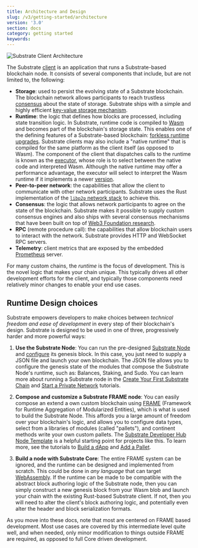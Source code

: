```yaml
---
title: Architecture and Design
slug: /v3/getting-started/architecture
version: '3.0'
section: docs
category: getting started
keywords:
---
```


![Substrate Client Architecture](../../../../src/images/docs/getting-started/substrate-arch.png)

The Substrate [client](/v3/glossary#node) is an application that runs a Substrate-based blockchain node.
It consists of several components that include, but are not limited to, the following:

- **Storage**: used to persist the evolving state of a Substrate blockchain. The
  blockchain network allows participants to reach trustless [consensus](/v3/advanced/consensus) about the
  state of storage. Substrate ships with a simple and highly efficient
  [key-value storage mechanism](/v3/advanced/storage).
- **Runtime**: the logic that defines how blocks are processed, including state transition logic. In Substrate, runtime code is
  compiled to [Wasm](/v3/getting-started/glossary#webassembly-wasm) and becomes part of the blockchain's
  storage state. This enables one of the defining features of a Substrate-based blockchain:
  [forkless runtime upgrades](/v3/runtime/upgrades#forkless-runtime-upgrades). Substrate clients may also
  include a "native runtime" that is compiled for the same platform as the client itself (as opposed to Wasm). The
  component of the client that dispatches calls to the runtime is known as the
  [executor](/v3/advanced/executor), whose role is to select between the native code and interpreted Wasm. Although the
  native runtime may offer a performance advantage, the executor will select to interpret the Wasm runtime if it
  implements a newer [version](/v3/runtime/upgrades#runtime-versioning).
- **Peer-to-peer network**: the capabilities that allow the client to communicate with other network participants. Substrate uses
  the Rust implementation of the [`libp2p` network stack](https://libp2p.io/) to achieve this.
- **Consensus**: the logic that allows network participants to agree on the state of the blockchain.
  Substrate makes it possible to supply custom consensus engines and also ships with several consensus mechanisms that
  have been built on top of [Web3 Foundation research](https://w3f-research.readthedocs.io/en/latest/index.html).
- **RPC** (remote procedure call): the capabilities that allow blockchain users to interact with the network. Substrate provides
  HTTP and WebSocket RPC servers.
- **Telemetry**: client metrics that are exposed by the embedded [Prometheus](https://prometheus.io/) server.

For many custom chains, the _runtime_ is the focus of development. This is the novel logic that makes your chain unique. This typically drives all other development efforts for the client, and typically those components need relatively minor changes to enable your end use cases.

## Runtime Design choices

Substrate empowers developers to make choices between _technical freedom and ease of development_ in every step of their blockchain's design.
Substrate is designed to be used in one of three, progressively harder and more powerful ways:

1. **Use the Substrate Node**: You can run the pre-designed [Substrate Node](https://github.com/paritytech/substrate/tree/master/bin/node) and [configure](https://github.com/paritytech/substrate/blob/master/bin/node/cli/src/chain_spec.rs) its genesis block.
   In this case, you just need to supply a JSON file and launch your own blockchain.
   The JSON file allows you to configure the genesis state of the modules that compose the Substrate Node's runtime, such as: Balances, Staking, and Sudo.
   You can learn more about running a Substrate node in the [Create Your First Substrate Chain](/tutorials/v3/create-your-first-substrate-chain) and [Start a Private Network](/tutorials/v3/private-network) tutorials.

2. **Compose and customize a Substrate FRAME node**: You can easily compose an extend a own custom blockchain using [FRAME](/v3/runtime/frame) (Framework for Runtime Aggregation of Modularized Entities), which is what is used to build the Substrate Node.
   This affords you a large amount of freedom over your blockchain's logic, and allows you to configure data types, select from a libraries of modules (called "pallets"), and continent methods write your own custom pallets. The
   [Substrate Developer Hub Node Template](https://github.com/substrate-developer-hub/substrate-node-template) is a helpful starting point for projects like this. To learn more, see the tutorials to [Build a dApp](/tutorials/v3/proof-of-existence) and [Add a Pallet](/tutorials/v3/add-a-pallet).

3. **Build a node with Substrate Core**: The entire FRAME system can be ignored, and the runtime can be designed and implemented from scratch.
   This could be done in _any language_ that can target [WebAssembly](https://webassembly.org/).
   If the runtime can be made to be compatible with the abstract block authoring logic of the Substrate node, then you can simply construct a new genesis block from your Wasm blob and launch your chain with the existing Rust-based Substrate client.
   If not, then you will need to alter the client's block authoring logic, and potentially even alter the header and block serialization formats.

As you move into these docs, note that most are centered on FRAME based development.
Most use cases are covered by this intermediate level quite well, and when needed, only minor modification to things outside FRAME are required, as opposed to full Core driven development.